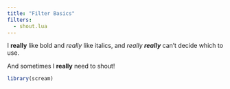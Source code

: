 ```yaml
---
title: "Filter Basics"
filters:
  - shout.lua
---
```


I **really** like bold and *really* like italics, and *really **really*** can't decide which to use.

::: {.shout}
And sometimes I **really** need to shout!

```r
library(scream)
```
:::